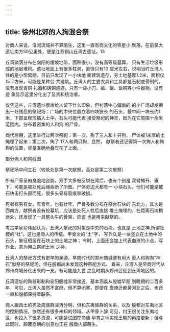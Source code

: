 ```yaml
---
---
---
```

title: 徐州北郊的人狗混合祭
---



对商人来说，淮河流域并不算陌生，这里一直有商文化的零星小 聚落。在前掌大遗址南方50公里处，便是江苏铜山丘湾古遗址。13

丘湾聚落分布在向阳的缓坡地带，面积很小，没有高等级墓葬， 只有生活垃圾形成的地层堆积。遗址地面上有很多柱洞，直径只有10 厘米左右，说明当时丘湾人住的是小型窝棚。目前只发现了一小块地 面建筑遗存，夯土地基厚1.2米，面积仅15平方米，可能是某种公 共建筑。丘湾人的主要农具和工具都是石制或骨制的，没有发现青铜 礼器和铸铜遗迹，只有一些小刀、凿、镶、鱼钩等小件器物。没有迹 象显示这里分化出了显贵和统治者。

仅凭这些，丘湾遗址很难给人留下什么印象，但村落中心偏南的 的小广场却发掘出一处残忍的祭祀场：广场的中央位置立着四块狭长 的石头，最中间一块长约1米，下部呈楔形插入土中。石头可能代表 接受祭祀的神灵，因为在它周围十余米范围内，分布着密集的人和狗 的尸骨。

商代后期，这里举行过两次祭祀：第一次，殉了三人和十只狗， 尸体被1米厚的土掩埋了起来；第二次，殉了 17人和两只狗，显然， 献祭者还记得第一次殉人和殉狗的位置，尽量准确地叠压在了上面。





部分殉人和狗线图



祭祀场中间立石（较低处是第一次献祭，高处是第二次献祭）

所有尸骨呈俯身跪地姿势，双手大多被反绑在背后，也有个别是 双臂摊开、垂下，可能是被处死后绳索断了所致。尸体旁边大都有一 小块石头，他们可能是被石块击打头部而死，很多头骨有裂痕和破损。

死者有男有女，有青年，也有壮年。尸骨多数分布在祭台石块的 东北方，其次是西南方。献祭者没有挖墓坑，应该是处死人牲后直接 堆土掩埋的。在距离石块稍远处，还发现了一具整头牛的骨架，应该 也是用来献祭的。

考古学家俞伟超认为，丘湾人祭祀的对象是中央的石块，也就是 土地之神,所谓社稷的“社”。这也是商人的传统。甲骨文的“土”字， 写作Q,是一块竖立在土地中的石头，象征栖居在石块上的土地之神； 有时，上面还会加上代表血液的小点，写作业，意为用血祭祀土地 之神。

丘湾人的祭祀方式有更早的渊源。早商时代的郑州商城便有用大 量人和狗向“神石”献祭的祭祀场，但在殷都尚未发现这种祭祀方式。 看来，丘湾人是早商时代从郑州商城分化出来的一支，有可能是九世 之乱时期从郑州迁徙到丘湾地区的。

丘湾遗址的陶器形制和安阳殷墟非常接近，基本涵盖从殷墟早期 到晚期的二百多年，可见，丘湾人虽然不富庶，但不算闭塞，即便在 盘庚迁都黄河北之后，也还一直和殷都保持着联系。

商人跟西土的羌及周族群泾渭分明，但和东夷族群的关系，以及 殷都对东夷地区的控制情况，依然还有很多未知的领域。从甲骨卜辞 可见，纣王很关注东夷地区，也投入了很多资源，可能是试图在商族 孕育之地实现王朝的再度更新；但与此同时，颠覆商朝的创意也正在 殷商内部萌生。